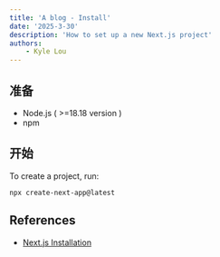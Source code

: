 ```yaml
---
title: 'A blog - Install'
date: '2025-3-30'
description: 'How to set up a new Next.js project'
authors:
    - Kyle Lou
---
```


## 准备

-   Node.js ( >=18.18 version )
-   npm

## 开始

To create a project, run:

```command
npx create-next-app@latest
```

## References

-   [Next.js Installation](https://nextjs.org/docs/app/getting-started/installation)
